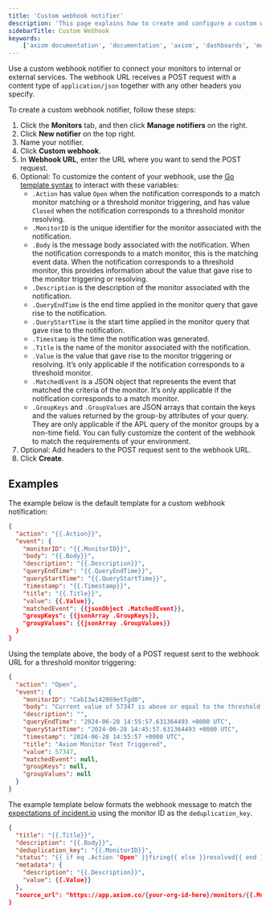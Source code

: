 ```yaml
---
title: 'Custom webhook notifier'
description: 'This page explains how to create and configure a custom webhook notifier.'
sidebarTitle: Custom Webhook
keywords:
    ['axiom documentation', 'documentation', 'axiom', 'dashboards', 'monitors', 'notifiers', 'slack', 'email', 'pagerduty', 'webhook', 'opsgenie', 'discord', 'discord webhook']
---
```


Use a custom webhook notifier to connect your monitors to internal or external services. The webhook URL receives a POST request with a content type of `application/json` together with any other headers you specify.

To create a custom webhook notifier, follow these steps:

1. Click the **Monitors** tab, and then click **Manage notifiers** on the right.
1. Click **New notifier** on the top right.
1. Name your notifier.
1. Click **Custom webhook**.
1. In **Webhook URL**, enter the URL where you want to send the POST request.
1. Optional: To customize the content of your webhook, use the [Go template syntax](https://pkg.go.dev/text/template) to interact with these variables:
    - `.Action` has value `Open` when the notification corresponds to a match monitor matching or a threshold monitor triggering, and has value `Closed` when the notification corresponds to a threshold monitor resolving.
    - `.MonitorID` is the unique identifier for the monitor associated with the notification.
    - `.Body` is the message body associated with the notification. When the notification corresponds to a match monitor, this is the matching event data. When the notification corresponds to a threshold monitor, this provides information about the value that gave rise to the monitor triggering or resolving.
    - `.Description` is the description of the monitor associated with the notification.
    - `.QueryEndTime` is the end time applied in the monitor query that gave rise to the notification.
    - `.QueryStartTime` is the start time applied in the monitor query that gave rise to the notification.
    - `.Timestamp` is the time the notification was generated.
    - `.Title` is the name of the monitor associated with the notification.
    - `.Value` is the value that gave rise to the monitor triggering or resolving. It’s only applicable if the notification corresponds to a threshold monitor.
    - `.MatchedEvent` is a JSON object that represents the event that matched the criteria of the monitor. It’s only applicable if the notification corresponds to a match monitor.
    - `.GroupKeys` and `.GroupValues` are JSON arrays that contain the keys and the values returned by the group-by attributes of your query. They are only applicable if the APL query of the monitor groups by a non-time field.
    You can fully customize the content of the webhook to match the requirements of your environment.
1. Optional: Add headers to the POST request sent to the webhook URL.
1. Click **Create**.

## Examples

The example below is the default template for a custom webhook notification:

```json
{
  "action": "{{.Action}}",
  "event": {
    "monitorID": "{{.MonitorID}}",
    "body": "{{.Body}}",
    "description": "{{.Description}}",
    "queryEndTime": "{{.QueryEndTime}}",
    "queryStartTime": "{{.QueryStartTime}}",
    "timestamp": "{{.Timestamp}}",
    "title": "{{.Title}}",
    "value": {{.Value}},
    "matchedEvent": {{jsonObject .MatchedEvent}},
    "groupKeys": {{jsonArray .GroupKeys}},
    "groupValues": {{jsonArray .GroupValues}}
  }
}
```

Using the template above, the body of a POST request sent to the webhook URL for a threshold monitor triggering:

```json
{
  "action": "Open",
  "event": {
    "monitorID": "CabI3w142069etTgd0",
    "body": "Current value of 57347 is above or equal to the threshold value of 0",
    "description": "",
    "queryEndTime": "2024-06-28 14:55:57.631364493 +0000 UTC",
    "queryStartTime": "2024-06-28 14:45:57.631364493 +0000 UTC",
    "timestamp": "2024-06-28 14:55:57 +0000 UTC",
    "title": "Axiom Monitor Test Triggered",
    "value": 57347,
    "matchedEvent": null,
    "groupKeys": null,
    "groupValues": null
  }
}
```

The example template below formats the webhook message to match the [expectations of incident.io](https://api-docs.incident.io/tag/Alert-Events-V2/) using the monitor ID as the `deduplication_key`.

```json
{
  "title": "{{.Title}}",
  "description": "{{.Body}}",
  "deduplication_key": "{{.MonitorID}}",
  "status": "{{ if eq .Action "Open" }}firing{{ else }}resolved{{ end }}",
  "metadata": {
    "description": "{{.Description}}",
    "value": {{.Value}}
  },
  "source_url": "https://app.axiom.co/{your-org-id-here}/monitors/{{.MonitorID}}"
}
```